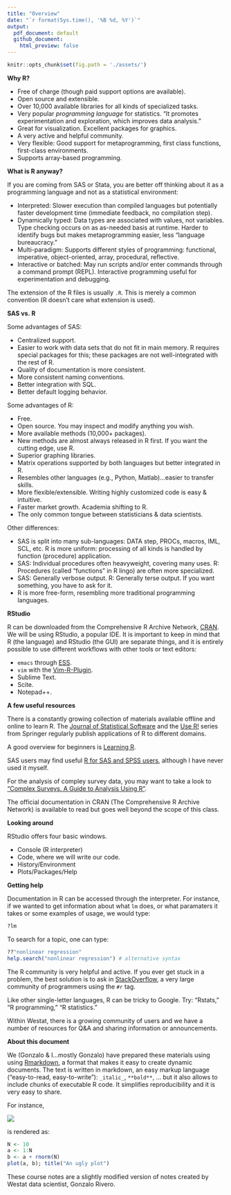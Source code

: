 --- 
title: "Overview"
date: "`r format(Sys.time(), '%B %d, %Y')`"
output: 
  pdf_document: default
  github_document: 
    html_preview: false
---


```{r setup, include=FALSE, cache=FALSE}
knitr::opts_chunk$set(fig.path = './assets/')
```


**Why R?**

- Free of charge (though paid support options are available).
- Open source and extensible.
- Over 10,000 available libraries for all kinds of specialized tasks.
-	Very popular *programming language* for statistics. "It promotes experimentation and exploration, which improves data analysis."
-	Great for visualization. Excellent packages for graphics.
-	A very active and helpful community.
- Very flexible: Good support for metaprogramming, first class functions, first-class environments.
- Supports array-based programming.

**What is R anyway?**

If you are coming from SAS or Stata, you are better off thinking about it as a programming language and not as a statistical environment:

- Interpreted: Slower execution than compiled languages but potentially faster development time (immediate feedback, no compilation step).
- Dynamically typed: Data types are associated with values, not variables. Type checking occurs on as as-needed basis at runtime. Harder to identify bugs but makes metaprogramming easier, less "language bureaucracy."
- Multi-paradigm: Supports different styles of programming: functional, imperative, object-oriented, array, procedural, reflective.
- Interactive or batched: May run scripts and/or enter commands through a command prompt (REPL). Interactive programming useful for experimentation and debugging.

The extension of the R files is usually `.R`. This is merely a common convention (R doesn't care what extension is used).

**SAS vs. R**

Some advantages of SAS:

- Centralized support.
- Easier to work with data sets that do not fit in main memory. R requires special packages for this; these packages are not well-integrated with the rest of R.
- Quality of documentation is more consistent.
- More consistent naming conventions.
- Better integration with SQL.
- Better default logging behavior.

Some advantages of R:

- Free.
- Open source. You may inspect and modify anything you wish.
- More available methods (10,000+ packages).
- New methods are almost always released in R first. If you want the cutting edge, use R.
- Superior graphing libraries.
- Matrix operations supported by both languages but better integrated in R.
- Resembles other languages (e.g., Python, Matlab)...easier to transfer skills.
- More flexible/extensible. Writing highly customized code is easy & intuitive.
- Faster market growth. Academia shifting to R.
- The only common tongue between statisticians & data scientists.

Other differences:

- SAS is split into many sub-languages: DATA step, PROCs, macros, IML, SCL, etc. R is more uniform: processing of all kinds is handled by function (procedure) application.
- SAS: Individual procedures often heavyweight, covering many uses. R: Procedures (called "functions" in R lingo) are often more specialized.
- SAS: Generally verbose output. R: Generally terse output. If you want something, you have to ask for it.
- R is more free-form, resembling more traditional programming languages.

**RStudio**

R can be downloaded from the Comprehensive R Archive Network,
[CRAN](https//cran.r-project.org). We will be using RStudio, a popular IDE. It
is important to keep in mind that R (the language) and RStudio (the GUI) are
separate things, and it is entirely possible to use different workflows with
other tools or text editors:

- `emacs` through [ESS](http://ess.r-project.org/).
- `vim` with the [Vim-R-Plugin](http://www.vim.org/scripts/script.php?script_id=2628).
- Sublime Text.
- Scite.
- Notepad++.

**A few useful resources**

There is a constantly growing collection of materials available offline and
online to learn R. The
[Journal of Statistical Software](http://www.jstatsoft.org/index) and the
[Use R!](http://www.springer.com/series/6991) series from Springer regularly
publish applications of R to different domains.

A good overview for beginners is
[Learning R](http://shop.oreilly.com/product/0636920028352.do).

SAS users may find useful
[R for SAS and SPSS users](http://www.springer.com/us/book/9781461406846),
although I have never used it myself.

For the analysis of compley survey data, you may want to take a look to ["Complex
Surveys. A Guide to Analysis Using R"](http://r-survey.r-forge.r-project.org/svybook/). 

The official documentation in CRAN (The Comprehensive R Archive Network) is available to read but goes well beyond the scope of this class.

**Looking around**

RStudio offers four basic windows. 

- Console (R interpreter)
- Code, where we will write our code.
- History/Environment
- Plots/Packages/Help

**Getting help**

Documentation in R can
be accessed through the interpreter. For instance, if we wanted to get
information about what `lm` does, or what paramaters it takes or some examples
of usage, we would type:
```{r eval=FALSE}
?lm
```

To search for a topic, one can type:
```{r eval=FALSE}
??"nonlinear regression"
help.search("nonlinear regression") # alternative syntax
```


The R community is very helpful and active. If you ever get stuck in a problem, the best solution is to ask in 
[StackOverflow](http://stackoverflow.com/), a very large community of
programmers using the `#r` tag. 

Like other single-letter languages, R can be tricky to Google. Try: "Rstats," "R programming," "R statistics."

Within Westat, there is a growing community of users and we have a number of
resources for Q&A and sharing information or announcements.

**About this document**

We (Gonzalo & I...mostly Gonzalo) have prepared these materials using using
[Rmarkdown](http://rmarkdown.rstudio.com/), a format that makes it easy to
create dynamic documents. The text is written in markdown, an easy
markup language ("easy-to-read, easy-to-write"): `_italic_`, `**bold**`,
... but it also allows to include chunks of executable R code. It simplifies
reproducibility and it is very easy to share.

For instance, 

<p align="left">
<img src ="assets/raw-rmarkdown.png">
</p>

is rendered as:

```{r}
N <- 10
a <- 1:N
b <- a + rnorm(N)
plot(a, b); title("An ugly plot")
```

These course notes are a slightly modified version of notes created by Westat data scientist, Gonzalo Rivero.
